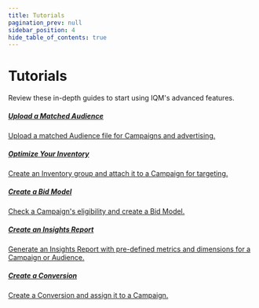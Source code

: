 ```yaml
---
title: Tutorials
pagination_prev: null
sidebar_position: 4
hide_table_of_contents: true
---
```



# Tutorials

Review these in-depth guides to start using IQM's advanced features.

<Columns>
<Column>
    <a class='card' href="/Quickstart%20Guides/Matched-Audience-Upload-API-Quickstart-Guide">
  <Card className='indexCards'>
    <CardHeader>
      <h5><Doc /> Upload a Matched Audience</h5>
    </CardHeader>
    <CardBody>
      Upload a matched Audience file for Campaigns and advertising. 
    </CardBody>
  </Card>
  </a>
    <p /><a class='card' href="/Quickstart%20Guides/Inventory-Quickstart/">
    <Card className='indexCards'>
    <CardHeader>
      <h5><Doc /> Optimize Your Inventory</h5>
    </CardHeader>
    <CardBody>
      Create an Inventory group and attach it to a Campaign for targeting. 
    </CardBody>
  </Card>
  </a>
</Column>
<Column>
  <a class='card' href="/Quickstart%20Guides/Bid-Model-Quickstart">
    <Card className='indexCards'>
    <CardHeader>
      <h5><Doc /> Create a Bid Model</h5>
    </CardHeader>
    <CardBody>
      Check a Campaign's eligibility and create a Bid Model.
    </CardBody>
  </Card>
  </a>
  <p /><a class='card' href="/Quickstart%20Guides/Insights-Quickstart">
      <Card className='indexCards'>
      <CardHeader>
        <h5><Doc /> Create an Insights Report</h5>
      </CardHeader>
      <CardBody>
        Generate an Insights Report with pre-defined metrics and dimensions for a Campaign or Audience. 
      </CardBody>
    </Card>
    </a>
</Column>
<Column>
  <a class='card' href="/Tutorials/Create-a-Conversion/">
  <Card className='indexCards'>
    <CardHeader>
      <h5><Doc /> Create a Conversion</h5>
    </CardHeader>
    <CardBody>
      Create a Conversion and assign it to a Campaign.   
    </CardBody>
  </Card>
  </a>
</Column>
</Columns>